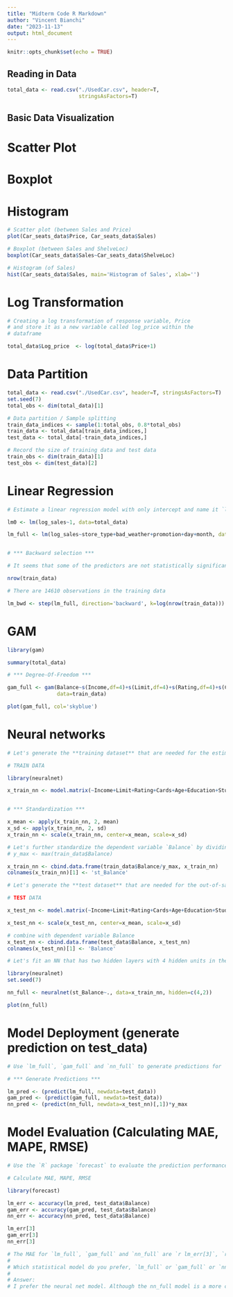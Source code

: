 ---
title: "Midterm Code R Markdown"
author: "Vincent Bianchi"
date: "2023-11-13"
output: html_document
---

```{r setup, include=FALSE}
knitr::opts_chunk$set(echo = TRUE)
```

## Reading in Data

```{r}

total_data <- read.csv("./UsedCar.csv", header=T, 
                       stringsAsFactors=T)
```

## Basic Data Visualization

# Scatter Plot
# Boxplot
# Histogram

```{r}

# Scatter plot (between Sales and Price)
plot(Car_seats_data$Price, Car_seats_data$Sales)

# Boxplot (between Sales and ShelveLoc)
boxplot(Car_seats_data$Sales~Car_seats_data$ShelveLoc)

# Histogram (of Sales)
hist(Car_seats_data$Sales, main='Histogram of Sales', xlab='')

```

# Log Transformation

```{r}

# Creating a log transformation of response variable, Price
# and store it as a new variable called log_price within the
# dataframe

total_data$Log_price  <- log(total_data$Price+1)


```

# Data Partition

```{r}
total_data <- read.csv("./UsedCar.csv", header=T, stringsAsFactors=T)
set.seed(7)
total_obs <- dim(total_data)[1]

# Data partition / Sample splitting
train_data_indices <- sample(1:total_obs, 0.8*total_obs)
train_data <- total_data[train_data_indices,]
test_data <- total_data[-train_data_indices,]

# Record the size of training data and test data
train_obs <- dim(train_data)[1]
test_obs <- dim(test_data)[2]

```

# Linear Regression

```{r}

# Estimate a linear regression model with only intercept and name it `lm0`. Estimate a linear regression model with **five** predictors `store_type`, `bad_weather`, `promotion`, `day` and `month` and name it `lm_full`. Note the dependent variable should be `log_sales`.

lm0 <- lm(log_sales~1, data=total_data)

lm_full <- lm(log_sales~store_type+bad_weather+promotion+day+month, data=total_data)


# *** Backward selection ***

# It seems that some of the predictors are not statistically significant. First, determine the number of observations in the training data. Second, let's do a backward selection via BIC using the `step()` function and store the final selected model as `lm_bwd`. Make sure you use the **correct** number for the argument `k` in the `step()` function.

nrow(train_data)

# There are 14610 observations in the training data

lm_bwd <- step(lm_full, direction='backward', k=log(nrow(train_data)))

```

# GAM 

```{r}

library(gam)

summary(total_data)

# *** Degree-Of-Freedom ***

gam_full <- gam(Balance~s(Income,df=4)+s(Limit,df=4)+s(Rating,df=4)+s(Cards,df=4)+s(Age,df=4)+s(Education,df=4)+Student,
                data=train_data)

plot(gam_full, col='skyblue')

```

# Neural networks

```{r}

# Let's generate the **training dataset** that are needed for the estimation of NN using the function `model.matrix()` and store it in `x_train_nn`. In addition, use the `scale()` function to standardize the predictors by centering with mean and scaling with sd.

# TRAIN DATA

library(neuralnet)

x_train_nn <- model.matrix(~Income+Limit+Rating+Cards+Age+Education+Student, data=train_data)[,-1]


# *** Standardization ***

x_mean <- apply(x_train_nn, 2, mean)
x_sd <- apply(x_train_nn, 2, sd)
x_train_nn <- scale(x_train_nn, center=x_mean, scale=x_sd)

# Let's further standardize the dependent variable `Balance` by dividing its maximum value. In addition, combine the standardized `Balance` with the standardized predictors `x_train_nn` generated in Q3(a)
# y_max <- max(train_data$Balance)

x_train_nn <- cbind.data.frame(train_data$Balance/y_max, x_train_nn)
colnames(x_train_nn)[1] <- 'st_Balance'

# Let's generate the **test dataset** that are needed for the out-of-sample prediction evaluation of NN using the function `model.matrix` and store it in `x_test_nn`. Use the `scale()` function to standardize the predictors by centering with mean and scaling with sd as in Q3(a)

# TEST DATA

x_test_nn <- model.matrix(~Income+Limit+Rating+Cards+Age+Education+Student, data=test_data)[,-1]

x_test_nn <- scale(x_test_nn, center=x_mean, scale=x_sd)

# combine with dependent variable Balance
x_test_nn <- cbind.data.frame(test_data$Balance, x_test_nn)
colnames(x_test_nn)[1] <- 'Balance'

# Let's fit an NN that has two hidden layers with 4 hidden units in the first layer and 2 hidden units in the second layer. Make sure to use random seed **`set.seed(7)`**!

library(neuralnet)
set.seed(7)

nn_full <- neuralnet(st_Balance~., data=x_train_nn, hidden=c(4,2))

plot(nn_full)


```

# Model Deployment (generate prediction on test_data)

```{r}

# Use `lm_full`, `gam_full` and `nn_full` to generate predictions for `Balance` on the test data and store the prediction in `lm_pred`, `gam_pred` and `nn_pred` respectively. Note that for prediction based on `nn_full`, make sure to transform the prediction of **standardized scale** `Balance` back to the **original scale**

# *** Generate Predictions ***

lm_pred <- (predict(lm_full, newdata=test_data))
gam_pred <- (predict(gam_full, newdata=test_data))
nn_pred <- (predict(nn_full, newdata=x_test_nn)[,1])*y_max

```

# Model Evaluation (Calculating MAE, MAPE, RMSE)

```{r}

# Use the `R` package `forecast` to evaluate the prediction performance of `lm_full`, `gam_full` and `nn_full`. What are the MAE for `lm_full`, `gam_full` and `nn_full`? (Note that MPE and MAPE may be undefined as some persons have `Balance`=0.)

# Calculate MAE, MAPE, RMSE

library(forecast)

lm_err <- accuracy(lm_pred, test_data$Balance)
gam_err <- accuracy(gam_pred, test_data$Balance)
nn_err <- accuracy(nn_pred, test_data$Balance)

lm_err[3]
gam_err[3]
nn_err[3]

```



```{r}
# The MAE for `lm_full`, `gam_full` and `nn_full` are `r lm_err[3]`, `r gam_err[3]`, and `r nn_err[3]` respectively.
# 
# Which statistical model do you prefer, `lm_full` or `gam_full` or `nn_full`? Give reasons. 
# 
# Answer: 
# I prefer the neural net model. Although the nn_full model is a more complicated model it has the best overall accuracy out of all three models (lowest MAE at `r nn_err[3]`).

```

